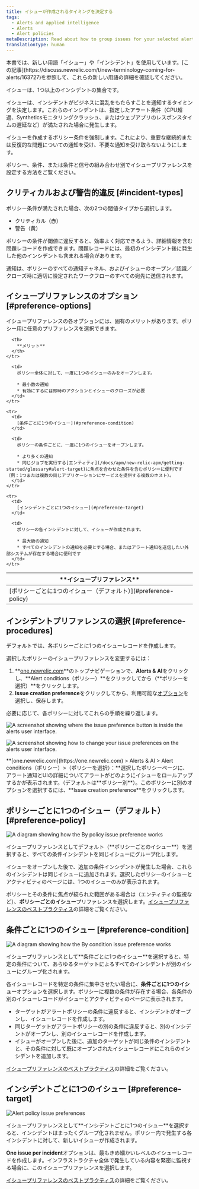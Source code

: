 ```yaml
---
title: イシューが作成されるタイミングを決定する
tags:
  - Alerts and applied intelligence
  - Alerts
  - Alert policies
metaDescription: Read about how to group issues for your selected alert policy and select your issue preference. The default is "by policy."
translationType: human
---
```







<Callout variant="important">
  本書では、新しい用語「イシュー」や「インシデント」を使用しています。[この記事](https://discuss.newrelic.com/t/new-terminology-coming-for-alerts/163727)を参照して、これらの新しい用語の詳細を確認してください。
</Callout>

イシューは、1つ以上のインシデントの集合です。

イシューは、インシデントがビジネスに混乱をもたらすことを通知するタイミングを決定します。これらのインシデントは、指定したアラート条件（CPU超過、Syntheticsモニタリングクラッシュ、またはウェブアプリのレスポンスタイムの遅延など）が満たされた場合に発生します。

イシューを作成するポリシー条件を強制します。これにより、重要な継続的または反復的な問題についての通知を受け、不要な通知を受け取らないようにします。

ポリシー、条件、または条件と信号の組み合わせ別でイシュープリファレンスを設定する方法をご覧ください。

## クリティカルおよび警告的違反 [#incident-types]

ポリシー条件が満たされた場合、次の2つの閾値タイプから選択します。

* クリティカル（赤）
* 警告（黄）

ポリシーの条件が閾値に違反すると、効率よく対応できるよう、詳細情報を含む問題レコードを作成できます。問題レコードには、最初のインシデント後に発生した他のインシデントも含まれる場合があります。

通知は、ポリシーのすべての通知チャネル、およびイシューのオープン／認識／クローズ時に適切に設定されたワークフローのすべての宛先に送信されます。

## イシュープリファレンスのオプション [#preference-options]

イシュープリファレンスの各オプションには、固有のメリットがあります。ポリシー用に任意のプリファレンスを選択できます。

<table>
  <thead>
    <tr>
      <th width={200}>
        **イシュープリファレンス**
      </th>

      <th>
        **メリット**
      </th>
    </tr>
  </thead>

  <tbody>
    <tr>
      <td>
        [ポリシーごとに1つのイシュー（デフォルト）](#preference-policy)
      </td>

      <td>
        ポリシー全体に対して、一度に1つのイシューのみをオープンします。

        * 最小数の通知
        * 有効にするには即時のアクションとイシューのクローズが必要
      </td>
    </tr>

    <tr>
      <td>
        [条件ごとに1つのイシュー](#preference-condition)
      </td>

      <td>
        ポリシーの条件ごとに、一度に1つのイシューをオープンします。

        * より多くの通知
        * 同じジョブを実行する[エンティティ](/docs/apm/new-relic-apm/getting-started/glossary#alert-target)に焦点を合わせた条件を含むポリシーに便利です（例：1つまたは複数の同じアプリケーションにサービスを提供する複数のホスト）。
      </td>
    </tr>

    <tr>
      <td>
        [インシデントごとに1つのイシュー](#preference-target)
      </td>

      <td>
        ポリシーの各インシデントに対して、イシューが作成されます。

        * 最大級の通知
        * すべてのインシデントの通知を必要とする場合、またはアラート通知を送信したい外部システムが存在する場合に便利です
      </td>
    </tr>
  </tbody>
</table>

## インシデントプリファレンスの選択 [#preference-procedures]

デフォルトでは、各ポリシーごとに1つのイシューレコードを作成します。

選択したポリシーのイシュープリファレンスを変更するには：

1. **[one.newrelic.com](https://one.newrelic.com/ "新しいウィンドウにリンクが開きます。")**のトップナビゲーションで、**Alerts & AI**をクリックし、**Alert conditions（ポリシー）**をクリックしてから（**ポリシーを選択）**をクリックします。
2. **Issue creation preference**をクリックしてから、利用可能な[オプション](#preference-options)を選択し、保存します。

必要に応じて、各ポリシーに対してこれらの手順を繰り返します。

<img
  title="A screenshot showing where the issue preference button is inside the alerts user interface."
  alt="A screenshot showing where the issue preference button is inside the alerts user interface."
  src={incidentPreferenceUi}
/>

<img
  title="A screenshot showing how to change your issue preferences on the alerts user interface."
  alt="A screenshot showing how to change your issue preferences on the alerts user interface."
  src={incidentPreferenceOptions}
/>

<figcaption>
  **[one.newrelic.com](https://one.newrelic.com) > Alerts & AI > Alert conditions（ポリシー）>（ポリシーを選択）：**選択したポリシーページに、アラート通知とUIの詳細についてアラートがどのようにイシューをロールアップするかが表示されます。（デフォルトは**ポリシー別**）。このポリシーに別のオプションを選択するには、**Issue creation preference**をクリックします。
</figcaption>

## ポリシーごとに1つのイシュー（デフォルト） [#preference-policy]

<img
  title="A diagram showing how the By policy issue preference works"
  alt="A diagram showing how the By policy issue preference works"
  src={byPolicy}
/>

<figcaption>
  イシュープリファレンスとしてデフォルト（**ポリシーごとのイシュー**）を選択すると、すべての条件インシデントを同じイシューにグループ化します。
</figcaption>

イシューをオープンした後で、追加の条件インシデントが発生した場合、これらのインシデントは同じイシューに追加されます。選択したポリシーのイシューとアクティビティのページには、1つのイシューのみが表示されます。

ポリシーとその条件に焦点が絞られた範囲がある場合は（エンティティの監視など）、**ポリシーごとのイシュー**プリファレンスを選択します。[イシュープリファレンスのベストプラクティス](/docs/new-relic-solutions/best-practices-guides/alerts-applied-intelligence/alerts-best-practices/#incident-practices)の詳細をご覧ください。

## 条件ごとに1つのイシュー [#preference-condition]

<img
  title="A diagram showing how the By condition issue preference works"
  alt="A diagram showing how the By condition issue preference works"
  src={byCondition}
/>

<figcaption>
  イシュープリファレンスとして**条件ごとに1つのイシュー**を選択すると、特定の条件について、あらゆるターゲットによるすべてのインシデントが別のイシューにグループ化されます。
</figcaption>

各イシューレコードを特定の条件に集中させたい場合に、**条件ごとに1つのイシュー**オプションを選択します。ポリシーに複数の条件が存在する場合、各条件の別のイシューレコードがイシューとアクティビティのページに表示されます。

* ターゲットがアラートポリシーの条件に違反すると、インシデントがオープンし、イシューレコードを作成します。
* 同じターゲットがアラートポリシーの別の条件に違反すると、別のインシデントがオープンし、別のイシューレコードを作成します。
* イシューがオープンした後に、追加のターゲットが同じ条件のインシデントと、その条件に対して既にオープンされたイシューレコードにこれらのインシデントを追加します。

[イシュープリファレンスのベストプラクティス](/docs/new-relic-solutions/best-practices-guides/alerts-applied-intelligence/alerts-best-practices/#incident-practices)の詳細をご覧ください。

## インシデントごとに1つのイシュー [#preference-target]

<img
  title="Alert policy issue preferences"
  alt="Alert policy issue preferences"
  src={bySignal}
/>

<figcaption>
  イシュープリファレンスとして**インシデントごとに1つのイシュー**を選択すると、インシデントはまったくグループ化されません。ポリシー内で発生する各インシデントに対して、新しいイシューが作成されます。
</figcaption>

**One issue per incident**オプションは、最もきめ細かいレベルのイシューレコードを作成します。インフラストラクチャ全体で発生している内容を緊密に監視する場合に、このイシュープリファレンスを選択します。

[イシュープリファレンスのベストプラクティス](/docs/new-relic-solutions/best-practices-guides/alerts-applied-intelligence/alerts-best-practices/#incident-practices)の詳細をご覧ください。